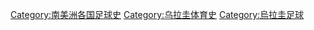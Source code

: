 [[Category:南美洲各国足球史|Category:南美洲各国足球史]]
[[Category:乌拉圭体育史|Category:乌拉圭体育史]]
[[Category:烏拉圭足球|Category:烏拉圭足球]]